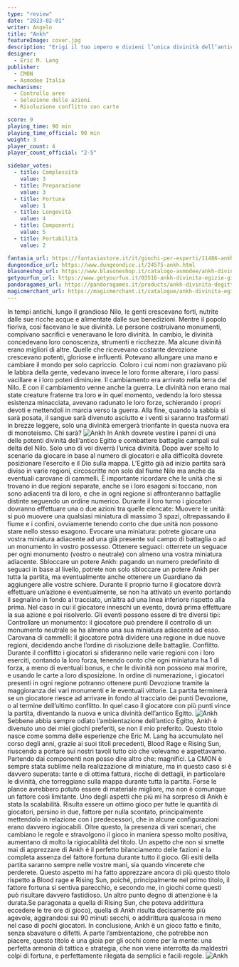 ```yaml
---
type: "review"
date: "2023-02-01"
writer: Angelo
title: "Ankh"
featureImage: cover.jpg
description: "Erigi il tuo impero e divieni l’unica divinità dell’antico Egitto"
designer:
  - Eric M. Lang
publisher:
  - CMON
  - Asmodee Italia
mechanisms:
  - Controllo aree
  - Selezione delle azioni
  - Risoluzione conflitto con carte

score: 9
playing_time: 90 min
playing_time_official: 90 min
weight: 3
player_count: 4
player_count_official: "2-5"

sidebar_votes:
  - title: Complessità
    value: 3
  - title: Preparazione
    value: 3
  - title: Fortuna
    value: 1
  - title: Longevità
    value: 4
  - title: Componenti
    value: 5
  - title: Portabilità
    value: 2

fantasia_url: https://fantasiastore.it/it/giochi-per-esperti/11486-ankh-divinita-egizie.html
dungeondice_url: https://www.dungeondice.it/24575-ankh.html
blasoneshop_url: https://www.blasoneshop.it/catalogo-asmodee/ankh-divinita-egizie-72-1652
getyourfun_url: https://www.getyourfun.it/03516-ankh-divinita-egizie-giochi-da-tavolo-di-guerra.html
pandoragames_url: https://pandoragames.it/products/ankh-divinita-degitto-preorder?_pos=1&_psq=ankh&_ss=e&_v=1.0
magicmerchant_url: https://magicmerchant.it/catalogue/ankh-divinita-egizie-53842/
---
```


<Setting>
  In tempi antichi, lungo il grandioso Nilo, le genti crescevano forti, nutrite
  dalle sue ricche acque e alimentate dalle sue benedizioni. Mentre il popolo
  fioriva, così facevano le sue divinità. Le persone costruivano monumenti,
  compivano sacrifici e veneravano le loro divinità. In cambio, le divinità
  concedevano loro conoscenza, strumenti e ricchezze. Ma alcune divinità erano
  migliori di altre. Quelle che ricevevano costante devozione crescevano
  potenti, gloriose e influenti. Potevano allungare una mano e cambiare il mondo
  per solo capriccio. Coloro i cui nomi non graziavano più le labbra della
  gente, vedevano invece le loro forme alterare, i loro passi vacillare e i loro
  poteri diminuire. Il cambiamento era arrivato nella terra del Nilo. E con il
  cambiamento venne anche la guerra. Le divinità non erano mai state creature
  fraterne tra loro e in quel momento, vedendo la loro stessa esistenza
  minacciata, avevano radunato le loro forze, schierando i propri devoti e
  mettendoli in marcia verso la guerra. Alla fine, quando la sabbia si sarà
  posata, il sangue sarà divenuto asciutto e i venti si saranno trasformati in
  brezze leggere, solo una divinità emergerà trionfante in questa nuova era di
  monoteismo. Chi sarà?
</Setting>

<img src="./game1.jpg" alt="Ankh" />

<Rules>
  In Ankh dovrete vestire i panni di una delle potenti divinità dell’antico
  Egitto e combattere battaglie campali sul delta del Nilo. Solo uno di voi
  diverrà l’unica divinità. Dopo aver scelto lo scenario da giocare in base al
  numero di giocatori e alla difficoltà dovrete posizionare l’esercito e il Dio
  sulla mappa. L’Egitto già ad inizio partita sarà diviso in varie regioni,
  circoscritte non solo dal fiume Nilo ma anche da eventuali carovane di
  cammelli. È importante ricordare che le unità che si trovano in due regioni
  separate, anche se i loro esagoni si toccano, non sono adiacenti tra di loro,
  e che in ogni regione si affronteranno battaglie distinte seguendo un ordine
  numerico. Durante il loro turno i giocatori dovranno effettuare una o due
  azioni tra quelle elencate: Muovere le unità: si può muovere una qualsiasi
  miniatura di massimo 3 spazi, oltrepassando il fiume e i confini, ovviamente
  tenendo conto che due unità non possono stare nello stesso esagono. Evocare
  una miniatura: potrete giocare una vostra miniatura adiacente ad una già
  presente sul campo di battaglia o ad un monumento in vostro possesso. Ottenere
  seguaci: otterrete un seguace per ogni monumento (vostro o neutrale) con
  almeno una vostra miniatura adiacente. Sbloccare un potere Ankh: pagando un
  numero predefinito di seguaci in base al livello, potrete non solo sbloccare
  un potere Ankh per tutta la partita, ma eventualmente anche ottenere un
  Guardiano da aggiungere alle vostre schiere. Durante il proprio turno il
  giocatore dovrà effettuare un’azione e eventualmente, se non ha attivato un
  evento portando il segnalino in fondo al tracciato, un’altra ad una linea
  inferiore rispetto alla prima. Nel caso in cui il giocatore inneschi un
  evento, dovrà prima effettuare la sua azione e poi risolverlo. Gli eventi
  possono essere di tre diversi tipi: Controllare un monumento: il giocatore può
  prendere il controllo di un monumento neutrale se ha almeno una sua miniatura
  adiacente ad esso. Carovana di cammelli: il giocatore potrà dividere una
  regione in due nuove regioni, decidendo anche l’ordine di risoluzione delle
  battaglie. Conflitto. Durante il conflitto i giocatori si sfideranno nelle
  varie regioni con i loro eserciti, contando la loro forza, tenendo conto che
  ogni miniatura ha 1 di forza, a meno di eventuali bonus, e che le divinità non
  possono mai morire, e usando le carte a loro disposizione. In ordine di
  numerazione, i giocatori presenti in ogni regione potranno ottenere punti
  Devozione tramite la maggioranza dei vari monumenti e le eventuali vittorie.
  La partita terminerà se un giocatore riesce ad arrivare in fondo al tracciato
  dei punti Devozione, o al termine dell’ultimo conflitto. In quel caso il
  giocatore con più punti vince la partita, diventando la nuova e unica divinità
  dell’antico Egitto.
</Rules>

<img src="./game2.jpg" alt="Ankh" />

<Feedback>
  Sebbene abbia sempre odiato l’ambientazione dell’antico Egitto, Ankh è
  divenuto uno dei miei giochi preferiti, se non il mio preferito. Questo titolo
  nasce come somma delle esperienze che Eric M. Lang ha accumulato nel corso
  degli anni, grazie ai suoi titoli precedenti, Blood Rage e Rising Sun,
  riuscendo a portare sui nostri tavoli tutto ciò che volevamo e aspettavamo.
  Partendo dai componenti non posso dire altro che: magnifici. La CMON è sempre
  stata sublime nella realizzazione di miniature, ma in questo caso si è davvero
  superata: tante e di ottima fattura, ricche di dettagli, in particolare le
  divinità, che torreggiano sulla mappa durante tutta la partita. Forse le
  plance avrebbero potuto essere di materiale migliore, ma non è comunque un
  fattore così limitante. Uno degli aspetti che più mi ha sorpreso di Ankh è
  stata la scalabilità. Risulta essere un ottimo gioco per tutte le quantità di
  giocatori, persino in due, fattore per nulla scontato, principalmente
  mettendolo in relazione con i predecessori, che in alcune configurazioni erano
  davvero ingiocabili. Oltre questo, la presenza di vari scenari, che cambiano
  le regole e stravolgono il gioco in maniera spesso molto positiva, aumentano
  di molto la rigiocabilità del titolo. Un aspetto che non si smette mai di
  apprezzare di Ankh è il perfetto bilanciamento delle fazioni e la completa
  assenza del fattore fortuna durante tutto il gioco. Gli esiti della partita
  saranno sempre nelle vostre mani, sia quando vincerete che perderete. Questo
  aspetto mi ha fatto apprezzare ancora di più questo titolo rispetto a Blood
  rage e Rising Sun, poiché, principalmente nel primo titolo, il fattore fortuna
  si sentiva parecchio, e secondo me, in giochi come questi può risultare
  davvero fastidioso. Un altro punto degno di attenzione è la durata.Se
  paragonata a quella di Rising Sun, che poteva addirittura eccedere le tre ore
  di gioco), quella di Ankh risulta decisamente più agevole, aggirandosi sui 90
  minuti secchi, o addirittura qualcosa in meno nel caso di pochi giocatori. In
  conclusione, Ankh è un gioco fatto e finito, senza sbavature o difetti. A
  parte l’ambientazione, che potrebbe non piacere, questo titolo è una gioia per
  gli occhi come per la mente: una perfetta armonia di tattica e strategia, che
  non viene interrotta da maldestri colpi di fortuna, e perfettamente rilegata
  da semplici e facili regole.
</Feedback>

<img src="./game3.jpg" alt="Ankh" />
